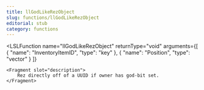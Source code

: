 ```yaml
---
title: llGodLikeRezObject
slug: functions/llGodLikeRezObject
editorial: stub
category: functions
---
```


<LSLFunction
	name="llGodLikeRezObject"
	returnType="void"
	arguments={[
	{
		"name": "InventoryItemID",
		"type": "key"
	},
	{
		"name": "Position",
		"type": "vector"
	}
]}
>
	<Fragment slot="description">
		Rez directly off of a UUID if owner has god-bit set.
	</Fragment>
</LSLFunction>

